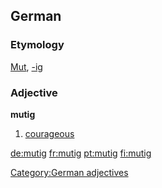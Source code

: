 ==German==
===Etymology===
[[Mut]], [[-ig]]
===Adjective===
'''mutig'''

# [[courageous]]

[[Category:German adjectives]]

[[de:mutig]]
[[fr:mutig]]
[[pt:mutig]]
[[fi:mutig]]